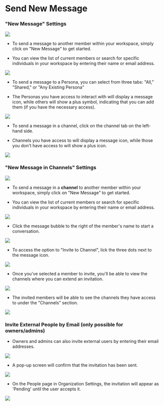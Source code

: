 # Send New Message


### **"New Message" Settings**

![](/images/Screenshot2025-02-03at3.12.06PM.png)

* To send a message to another member within your workspace, simply click on "New Message" to get started.

* You can view the list of current members or search for specific individuals in your workspace by entering their name or email address.

![](/images/MyAI-AICreated@3x\(19\).png)

* To send a message to a Persona, you can select from three tabs: "All," "Shared," or "Any Existing Persona"

* The Personas you have access to interact with will display a message icon, while others will show a plus symbol, indicating that you can add them (if you have the necessary access).

![](/images/MyAI-AICreated@3x\(18\).png)

* To send a message in a channel, click on the channel tab on the left-hand side.

* Channels you have access to will display a message icon, while those you don't have access to will show a plus icon.

![](/images/MyAI-AICreated@3x\(20\).png)

### **"New Message in Channels" Settings**

![](/images/Screenshot2025-02-03at3.12.06PM.png)

* To send a message in a **channel** to another member within your workspace, simply click on "New Message" to get started.

* You can view the list of current members or search for specific individuals in your workspace by entering their name or email address.

![](/images/MyAI-AICreated@3x\(27\).png)

* Click the message bubble to the right of the member's name to start a conversation.

![](/images/Screenshot2025-02-19at9.51.44AM.png)

* To access the option to "Invite to Channel", lick the three dots next to the message icon.

![](/images/MyAI-AICreated@3x\(22\).png)

* Once you've selected a member to invite, you'll be able to view the channels where you can extend an invitation.

![](/images/MyAI-AICreated@3x\(23\).png)

* The invited members will be able to see the channels they have access to under the "Channels" section.

![](/images/MyAI-AICreated@3x\(24\).png)

### **Invite External People by Email (only possible for owners/admins)**

* Owners and admins can also invite external users by entering their email addresses.

![](/images/MyAI-AICreated@3x\(25\).png)

* A pop-up screen will confirm that the invitation has been sent.

![](/images/MyAI-AICreated@3x\(26\).png)

* On the People page in Organization Settings, the invitation will appear as 'Pending' until the user accepts it.

![](/images/Settings-accountsettings\(2\).png)
